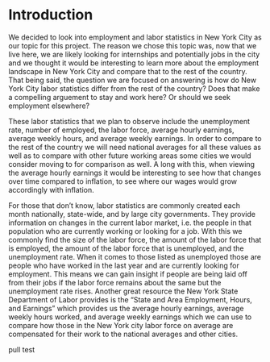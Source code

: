 # Introduction

We decided to look into employment and labor statistics in New York City as our topic for this project. The reason we chose this topic was, now that we live here, we are likely looking for internships and potentially jobs in the city and we thought it would be interesting to learn more about the employment landscape in New York City and compare that to the rest of the country. That being said, the question we are focused on answering is how do New York City labor statistics differ from the rest of the country? Does that make a compelling arguement to stay and work here? Or should we seek employment elsewhere?

These labor statistics that we plan to observe include the unemployment rate, number of employed, the labor force, average hourly earnings, average weekly hours, and average weekly earnings. In order to compare to the rest of the country we will need national averages for all these values as well as to compare with other future working areas some cities we would consider moving to for comparison as well. A long with this, when viewing the average hourly earnings it would be interesting to see how that changes over time compared to inflation, to see where our wages would grow accordingly with inflation.

For those that don't know, labor statistics are commonly created each month nationally, state-wide, and by large city governments. They provide information on changes in the current labor market, i.e. the people in that population who are currently working or looking for a job. With this we commonly find the size of the labor force, the amount of the labor force that is employed, the amount of the labor force that is unemployed, and the unemployment rate. When it comes to those listed as unemployed those are people who have worked in the last year and are currently looking for employment. This means we can gain insight if people are being laid off from their jobs if the labor force remains about the same but the unemployment rate rises. Another great resource the New York State Department of Labor provides is the "State and Area Employment, Hours, and Earnings" which provides us the average hourly earnings, average weekly hours worked, and average weekly earnings which we can use to compare how those in the New York city labor force on average are compensated for their work to the national averages and other cities.

pull test
